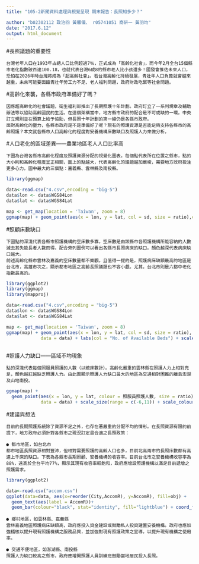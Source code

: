 ```yaml
---
title: "105-2新聞資料處理與視覺呈現 期末報告：長照知多少？"

author: "b02302112 政治四 黃馨儀、 r05741051 商研一 黃羽均"
date: "2017.6.12"
output: html_document
---
```

#長照議題的重要性

    台灣老年人口在1993年占總人口比例超過7％，正式成為「高齡化社會」，而今年2月全台15個縣市老化指數破百達100.18，也就代表台灣6成8的縣市老人比小孩還多！國發會推估未來人口，恐怕在2026年時台灣將成為「超高齡社會」。若台灣高齡化持續發展，青壯年人口負擔就會越來越重，未來可能要面臨青壯年勞工力不足、老人福利問題，政府財政吃緊等社會問題。



#高齡化來襲，各縣市政府準備好了嗎？

    因應超高齡化的社會議題，衛生福利部推出了長期照護十年計劃。政府訂立了一系列規章及輔助辦法等以協助高齡國民的生活。在這個架構當中，地方縣市政府的配合是不可或缺的一環。中央訂立規則並在預算上給予協助，但長照十年計劃的第一線仍是各縣市政府。
    面對高齡化的壓力，各縣市政府是不是準備好了呢？現有的照護資源是否能足夠支持各縣市的高齡照護？本文就各縣市人口高齡化的程度對安養機構床數缺口及照護人力來做分析。
	
	
	
#人口老化的區域差異——農業地區老人人口比率高

    下圖為台灣各縣市高齡化程度及照護資源分配的視覺化圖表。每個點代表所在位置之縣市，點的大小則和高齡化程度呈正相關，圖上的點越大，代表高齡化的議題越加嚴峻，需要地方政府投注更多心力。圖中最大的三個點：嘉義縣、雲林縣及南投縣。
	
```r
library(ggmap)

data<-read.csv("4.csv",encoding = "big-5")
data$lon <- data$WGS84Lon
data$lat <- data$WGS84Lat

map <- get_map(location = 'Taiwan', zoom = 8)
ggmap(map) + geom_point(aes(x = lon, y = lat, col = sd, size = ratio),colour = "darkgreen", data = data) + scale_size(range = c(-8,11))
```



#照顧床數缺口

    下圖點的深淺代表各縣市照護機構的空床數多寡。空床數是由該縣市各照護機構所能容納的人數減去其失能長者人數而得。配合旁列圖例可以看出各縣市長照病床的缺口。顏色越深代表病床缺口越大。
    前述高齡化縣市雲林及嘉義的空床數量都不樂觀。且值得一提的是，照護病床缺額最高的地區是台北市，高雄市次之，顯示都市地區之高齡長照議題也不容小覷。尤其，台北市則是六都中老化指數最高的。
	
```r
library(ggplot2)
library(ggmap)
library(mapproj)

data<-read.csv("4.csv",encoding = "big-5")
data$lon <- data$WGS84Lon
data$lat <- data$WGS84Lat

map <- get_map(location = 'Taiwan', zoom = 8)
ggmap(map) + geom_point(aes(x = lon, y = lat, col = sd, size = ratio),
             data = data) + labs(col = "No. of Available Beds") + scale_size(range = c(-6,11)) + scale_colour_gradient(high = "red")
             
```



#照護人力缺口——區域不均現象

    點的深淺代表每個照服員照護的人數（以總床數計）。高齡化嚴重的雲林縣在照護人力上相對充足，顏色越紅越缺乏照護人力。由此圖顯示照護人力缺口最大的地區為交通相對困難的離島澎湖及山地南投。

```r
ggmap(map) + 
  geom_point(aes(x = lon, y = lat, colour = 照服員照護人數, size = ratio),
             data = data) + scale_size(range = c(-6,11)) + scale_colour_gradient(low = "yellow", high = "red")+ labs(col = "No. of people to take care of")
```


#建議與想法

    目前的長期照護系統除了資源不足之外，也存在著嚴重的分配不均的情形。在長照資源有限的前提下，地方政府必須針對各縣市之現況訂定最合適之長照政策：

    ● 都市地區，如台北市
    都市地區長照資源相對豐沛，但相對需要照護的高齡人口也多，目前北高兩市的長照床數都有高達上千床的缺口。下表為各縣市長期照顧、安養機構的收容率。目前台北市之安養機構收容率為88%，遠高於全台平均77%，顯示其現有收容率較飽和，政府應增設照護機構以滿足目前遞增之照護需求。
```r
library(ggplot2)

data<-read.csv("accom.csv")
ggplot(data=data, aes(x=reorder(City,AccomR), y=AccomR), fill=obj) + 
  geom_text(aes(label = AccomR))+ 
  geom_bar(colour="black", stat="identity", fill="lightblue") + coord_flip()+ labs(x = "City", y ="Accommodation Rate") 

```

    ● 鄉村地區，如雲林縣、嘉義縣
    雲林嘉義地區照護病床缺額高，政府應投入資金建設或鼓勵私人投資建置安養機構。政府也應加強稽核以提升現有照護機構之服務品質，並加強對現有照護政策之宣導，以提升現有機構之使用率。

    ● 交通不便地區，如澎湖縣、南投縣
    照護人力缺口較高之縣市，政府應增開照護人員訓練班鼓勵當地居民投入長照。
    
	